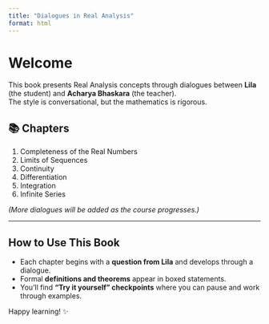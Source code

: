 ```yaml
---
title: "Dialogues in Real Analysis"
format: html
---
```


# Welcome

This book presents Real Analysis concepts through dialogues between **Lila** (the student) and **Acharya Bhaskara** (the teacher).  
The style is conversational, but the mathematics is rigorous.  

## 📚 Chapters

1. Completeness of the Real Numbers  
2. Limits of Sequences  
3. Continuity  
4. Differentiation  
5. Integration  
6. Infinite Series  

*(More dialogues will be added as the course progresses.)*  

---

## How to Use This Book

- Each chapter begins with a **question from Lila** and develops through a dialogue.  
- Formal **definitions and theorems** appear in boxed statements.  
- You’ll find **“Try it yourself” checkpoints** where you can pause and work through examples.  

Happy learning! ✨
